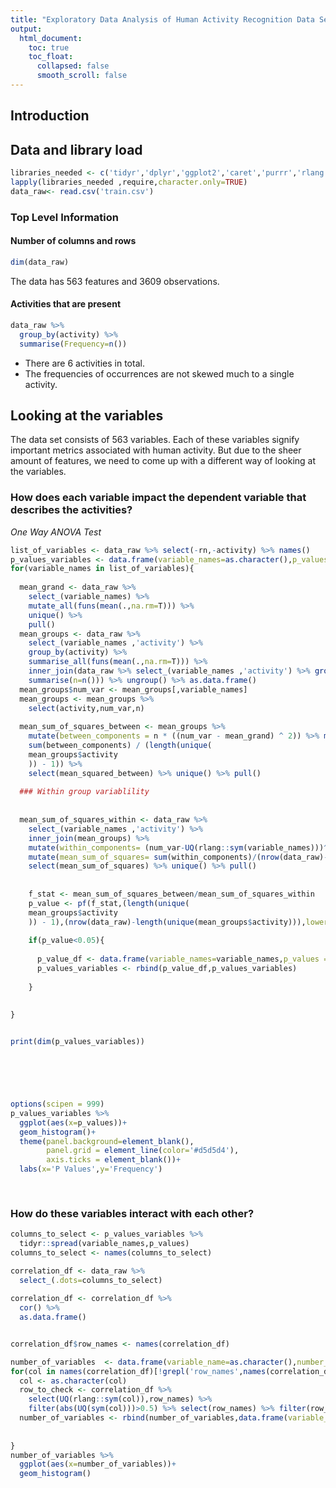 ```yaml
---
title: "Exploratory Data Analysis of Human Activity Recognition Data Set"
output:
  html_document:
    toc: true
    toc_float:
      collapsed: false
      smooth_scroll: false
---
```


## Introduction




## Data and library load

```r
libraries_needed <- c('tidyr','dplyr','ggplot2','caret','purrr','rlang','hrbrthemes')
lapply(libraries_needed ,require,character.only=TRUE)
data_raw<- read.csv('train.csv')


```
### Top Level Information

#### Number of columns and rows

```r
dim(data_raw)

```
The data has 563 features and 3609 observations.




#### Activities that are present
```r

data_raw %>%
  group_by(activity) %>%
  summarise(Frequency=n())

```

* There are 6 activities in total. 
* The frequencies of occurrences are not skewed much to a single activity.


## Looking at the variables
 
 The data set consists of 563 variables. Each of these variables signify important metrics associated with human activity. But due to the sheer amount of features, we need to come up with a different way of looking at the variables.
 

###  How does each variable impact the dependent variable that describes the activities?


*One Way ANOVA Test*





```r

list_of_variables <- data_raw %>% select(-rn,-activity) %>% names()
p_values_variables <- data.frame(variable_names=as.character(),p_values=as.numeric())
for(variable_names in list_of_variables){
  
  mean_grand <- data_raw %>% 
    select_(variable_names) %>% 
    mutate_all(funs(mean(.,na.rm=T))) %>% 
    unique() %>% 
    pull()
  mean_groups <- data_raw %>% 
    select_(variable_names ,'activity') %>% 
    group_by(activity) %>%
    summarise_all(funs(mean(.,na.rm=T))) %>% 
    inner_join(data_raw %>% select_(variable_names ,'activity') %>% group_by(activity) %>%
    summarise(n=n())) %>% ungroup() %>% as.data.frame()
  mean_groups$num_var <- mean_groups[,variable_names]
  mean_groups <- mean_groups %>% 
    select(activity,num_var,n)
  
  mean_sum_of_squares_between <- mean_groups %>%
    mutate(between_components = n * ((num_var - mean_grand) ^ 2)) %>% mutate(mean_squared_between =
    sum(between_components) / (length(unique(
    mean_groups$activity
    )) - 1)) %>%
    select(mean_squared_between) %>% unique() %>% pull()
  
  ### Within group variablility
  
  
  mean_sum_of_squares_within <- data_raw %>% 
    select_(variable_names ,'activity') %>%
    inner_join(mean_groups) %>%
    mutate(within_components= (num_var-UQ(rlang::sym(variable_names)))^2) %>%
    mutate(mean_sum_of_squares= sum(within_components)/(nrow(data_raw)-length(unique(mean_groups$activity)))) %>%
    select(mean_sum_of_squares) %>% unique() %>% pull()
  
    
    f_stat <- mean_sum_of_squares_between/mean_sum_of_squares_within
    p_value <- pf(f_stat,(length(unique(
    mean_groups$activity
    )) - 1),(nrow(data_raw)-length(unique(mean_groups$activity))),lower.tail = F)
    
    if(p_value<0.05){
      
      p_value_df <- data.frame(variable_names=variable_names,p_values = p_value)
      p_values_variables <- rbind(p_value_df,p_values_variables)
      
    }
    
    
}


print(dim(p_values_variables))




  

```


```r

options(scipen = 999)
p_values_variables %>% 
  ggplot(aes(x=p_values))+
  geom_histogram()+
  theme(panel.background=element_blank(),
        panel.grid = element_line(color='#d5d5d4'),
        axis.ticks = element_blank())+
  labs(x='P Values',y='Frequency')
  
  


```


### How do these variables interact with each other?


```r


columns_to_select <- p_values_variables %>%
  tidyr::spread(variable_names,p_values)
columns_to_select <- names(columns_to_select)

correlation_df <- data_raw %>% 
  select_(.dots=columns_to_select)
  
correlation_df <- correlation_df %>%
  cor() %>%
  as.data.frame()


correlation_df$row_names <- names(correlation_df)

number_of_variables  <- data.frame(variable_name=as.character(),number_of_variables=as.numeric())
for(col in names(correlation_df)[!grepl('row_names',names(correlation_df))]){
  col <- as.character(col)
  row_to_check <- correlation_df %>%
    select(UQ(rlang::sym(col)),row_names) %>%
    filter(abs(UQ(sym(col)))>0.5) %>% select(row_names) %>% filter(row_names!=col) %>% pull()
  number_of_variables <- rbind(number_of_variables,data.frame(variable_name=col,number_of_variables=length(row_to_check)))
    
  
}
number_of_variables %>%
  ggplot(aes(x=number_of_variables))+
  geom_histogram()




```

